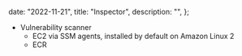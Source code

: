 
  date: "2022-11-21",
  title: "Inspector",
  description: "",
};


- Vulnerability scanner
  - EC2 via SSM agents, installed by default on Amazon Linux 2
  - ECR
